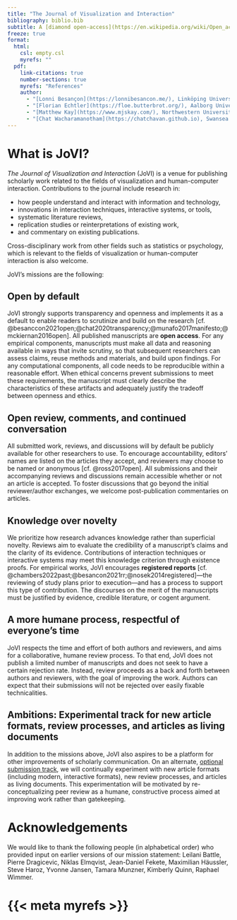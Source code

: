 ```yaml
---
title: "The Journal of Visualization and Interaction"
bibliography: biblio.bib
subtitle: A [diamond open-access](https://en.wikipedia.org/wiki/Open_access#Diamond/platinum_OA) journal for the [InfoVis](http://ieeevis.org/) and [HCI](https://chi.acm.org/) communities.
freeze: true
format:
  html:
    csl: empty.csl
    myrefs: ""
  pdf:
    link-citations: true
    number-sections: true
    myrefs: "References"
    author:
      - "[Lonni Besançon](https://lonnibesancon.me/), Linköping University"
      - "[Florian Echtler](https://floe.butterbrot.org/), Aalborg University"
      - "[Matthew Kay](https://www.mjskay.com/), Northwestern University"
      - "[Chat Wacharamanotham](https://chatchavan.github.io), Swansea University"
---
```


# What is JoVI?

_The Journal of Visualization and Interaction_ (JoVI) is a venue for publishing scholarly work related to the fields of visualization and human-computer interaction. Contributions to the journal include research in: 

* how people understand and interact with information and technology, 
* innovations in interaction techniques, interactive systems, or tools,
* systematic literature reviews, 
* replication studies or reinterpretations of existing work,
* and commentary on existing publications. 

Cross-disciplinary work from other fields such as statistics or psychology, which is relevant to the fields of visualization or human-computer interaction is also welcome. 

JoVI’s missions are the following:


## Open by default {#open}

JoVI strongly supports transparency and openness and implements it as a default to enable readers to scrutinize and build on the research [cf. @besanccon2021open;@chat2020transparency;@munafo2017manifesto;@mckiernan2016open]. All published manuscripts are **open access**. 
For any empirical components, manuscripts must make all data and reasoning available in ways that invite scrutiny, so that subsequent researchers can assess claims, reuse methods and materials, and build upon findings.
For any computational components, all code needs to be reproducible within a reasonable effort. When ethical concerns prevent submissions to meet these requirements, the manuscript must clearly describe the characteristics of these artifacts and adequately justify the tradeoff between openness and ethics.


## Open review, comments, and continued conversation {#open-review}

All submitted work, reviews, and discussions will by default be publicly available for other researchers to use. To encourage accountability, editors’ names are listed on the articles they accept, and reviewers may choose to be named or anonymous [cf. @ross2017open]. All submissions and their accompanying reviews and discussions remain accessible whether or not an article is accepted. To foster discussions that go beyond the initial reviewer/author exchanges, we welcome post-publication commentaries on articles. 


## Knowledge over novelty {#knowledge}

We prioritize how research advances knowledge rather than superficial novelty. Reviews aim to evaluate the credibility of a manuscript’s claims and the clarity of its evidence. Contributions of interaction techniques or interactive systems may meet this knowledge criterion through existence proofs. For empirical works, JoVI encourages **registered reports** [cf. @chambers2022past;@besancon2021rr;@nosek2014registered]—the reviewing of study plans prior to execution—and has a process to support this type of contribution. The discourses on the merit of the manuscripts must be justified by evidence, credible literature, or cogent argument. 


## A more humane process, respectful of everyone's time {#humane}

JoVI respects the time and effort of both authors and reviewers, and aims for a collaborative, humane review process. To that end, JoVI does not publish a limited number of manuscripts and does not seek to have a certain rejection rate. Instead, review proceeds as a back and forth between authors and reviewers, with the goal of improving the work. Authors can expect that their submissions will not be rejected over easily fixable technicalities.


## Ambitions: Experimental track for new article formats, review processes, and articles as living documents {#ambitions}

In addition to the missions above, JoVI also aspires to be a platform for other improvements of scholarly communication. On an alternate, [optional submission track](submit.qmd#experimental), we will continually experiment with new article formats (including modern, interactive formats), new review processes, and articles as living documents. This experimentation will be motivated by re-conceptualizing peer review as a humane, constructive process aimed at improving work rather than gatekeeping.

# Acknowledgements {#acks}

We would like to thank the following people (in alphabetical order) who provided input on earlier versions of our mission statement:
Leilani Battle,
Pierre Dragicevic,
Niklas Elmqvist,
Jean-Daniel Fekete,
Maximilian Häussler,
Steve Haroz,
Yvonne Jansen,
Tamara Munzner,
Kimberly Quinn,
Raphael Wimmer.

# {{< meta myrefs >}}

::: {#refs}
:::
